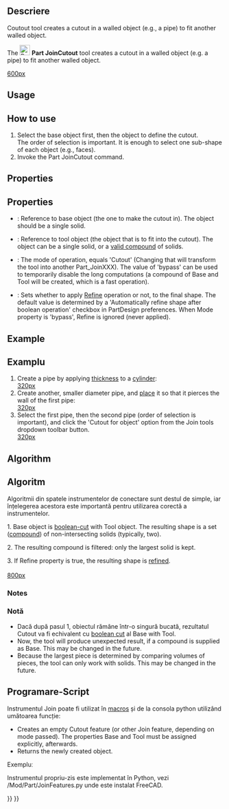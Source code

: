 <languages/>

{{Docnav
|[[Part_JoinEmbed|JoinEmbed]]
|[[Part_BooleanFragments|BooleanFragments]]
|[[Part_Workbench|Part]]
|IconL=Part_JoinEmbed.svg
|IconR=Part_BooleanFragments.svg
|IconC=Workbench_Part.svg
}}

<div class="mw-translate-fuzzy">
{{GuiCommand
|Name=Part JoinCutout
|MenuLocation=Part → Join → Cutout for Object
|Workbenches=[[Part_Workbench|Part]]
|Version=0.16
|SeeAlso=[[Part_JoinConnect|Part JoinConnect]], [[Part_JoinEmbed|Part JoinEmbed]], [[Part_Boolean|Part Boolean]], [[Part_Thickness|Part Thickness]]
}}
</div>

<span id="Description"></span>
<div class="mw-translate-fuzzy">
==Descriere==
Coutout tool creates a cutout in a walled object (e.g., a pipe) to fit another walled object.
</div>

The [[Image:Part_JoinCutout.svg|24px]] '''Part JoinCutout''' tool creates a cutout in a walled object (e.g. a pipe) to fit another walled object.

[[image:JoinFeatures_Cutout.png|600px]]

==Usage== 

<div class="mw-translate-fuzzy">
==How to use==
# Select the base object first, then the object to define the cutout. <br /> The order of selection is important. It is enough to select one sub-shape of each object (e.g., faces).
# Invoke the Part JoinCutout command.
</div>

==Properties== 

{{TitleProperty|Base}}

<div class="mw-translate-fuzzy">
==Properties==
{{TitleProperty|Base}}
* {{PropertyData|Base}}: Reference to base object (the one to make the cutout in). The object should be a single solid.
* {{PropertyData|Tool}}: Reference to tool object (the object that is to fit into the cutout). The object can be a single solid, or a [[Part MakeCompound|valid compound]] of solids.
* {{PropertyData|Mode}}: The mode of operation, equals 'Cutout' (Changing that will transform the tool into another Part_JoinXXX). The value of 'bypass' can be used to temporarily disable the long computations (a compound of Base and Tool will be created, which is a fast operation).
* {{PropertyData|Refine}}: Sets whether to apply [[Part RefineShape|Refine]] operation or not, to the final shape. The default value is determined by a 'Automatically refine shape after boolean operation' checkbox in PartDesign preferences. When Mode property is 'bypass', Refine is ignored (never applied).
</div>

==Example== 

<div class="mw-translate-fuzzy">
==Examplu==
# Create a pipe by applying [[Part_Thickness|thickness]] to a [[Part_Cylinder|cylinder]]: <br />[[image:JoinFeatures_Example_step1.png|320px]]
# Create another, smaller diameter pipe, and [[Placement|place]] it so that it pierces the wall of the first pipe: <br />[[image:JoinFeatures_Example_step2.png|320px]]
# Select the first pipe, then the second pipe (order of selection is important), and click the 'Cutout for object' option from the Join tools dropdown toolbar button. <br />[[image:JoinFeatures_Example_step3_Cutout.png|320px]]
</div>

==Algorithm== 

<div class="mw-translate-fuzzy">
==Algoritm==
Algoritmii din spatele instrumentelor de conectare sunt destul de simple, iar înțelegerea acestora este importantă pentru utilizarea corectă a instrumentelor.
</div>

<div class="mw-translate-fuzzy">
1. Base object is [[Part Cut|boolean-cut]] with Tool object. The resulting shape is a set ([[Part MakeCompound|compound]]) of non-intersecting solids (typically, two).
</div> 

2. The resulting compound is filtered: only the largest solid is kept.

<div class="mw-translate-fuzzy">
3. If Refine property is true, the resulting shape is [[Part RefineShape|refined]].
<br /><br />[[image:JoinFeatures-Algo-Cutout.png|800px]]
</div>

===Notes=== 

<div class="mw-translate-fuzzy">
===Notă===
* Dacă după pasul 1, obiectul rămâne într-o singură bucată, rezultatul Cutout va fi echivalent cu [[Part_Cut|boolean cut]] al Base with Tool.
* Now, the tool will produce unexpected result, if a compound is supplied as Base. This may be changed in the future.
* Because the largest piece is determined by comparing volumes of pieces, the tool can only work with solids. This may be changed in the future.
</div>

<span id="Scripting"></span>
==Programare-Script==

Instrumentul Join poate fi utilizat în [[macros]] și de la consola python utilizând umătoarea funcție:

{{Code|code=JoinFeatures.makePartJoinFeature(name = 'Cutout', mode = 'Cutout')}}
* Creates an empty Cutout feature (or other Join feature, depending on mode passed). The properties Base and Tool must be assigned explicitly, afterwards.
* Returns the newly created object.

Exempluː
{{code|code=
import JoinFeatures
j = JoinFeatures.makePartJoinFeature(name = 'Cutout', mode = 'Cutout' )
j.Base = FreeCADGui.Selection.getSelection()[0]
j.Tool = FreeCADGui.Selection.getSelection()[1]
}}

<div class="mw-translate-fuzzy">
Instrumentul propriu-zis este implementat în Python, vezi /Mod/Part/JoinFeatures.py unde este instalat FreeCAD.
</div>


{{Docnav
|[[Part_JoinEmbed|JoinEmbed]]
|[[Part_BooleanFragments|BooleanFragments]]
|[[Part_Workbench|Part]]
|IconL=Part_JoinEmbed.svg
|IconR=Part_BooleanFragments.svg
|IconC=Workbench_Part.svg
}}

{{Part_Tools_navi{{#translation:}}}}
{{Userdocnavi{{#translation:}}}}